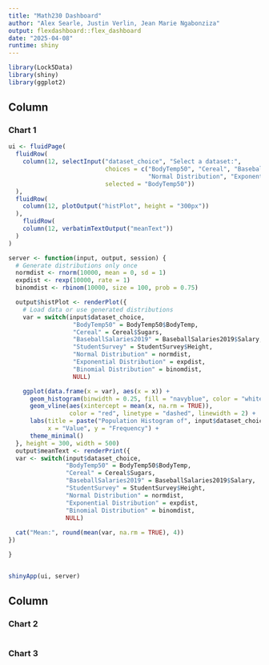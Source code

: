 ```yaml
---
title: "Math230 Dashboard"
author: "Alex Searle, Justin Verlin, Jean Marie Ngabonziza"
output: flexdashboard::flex_dashboard
date: "2025-04-08"
runtime: shiny
---
```


```r
library(Lock5Data)
library(shiny)
library(ggplot2)
```

Column 
-------------------------------------
    
### Chart 1
    
```r
ui <- fluidPage(
  fluidRow(
    column(12, selectInput("dataset_choice", "Select a dataset:",
                           choices = c("BodyTemp50", "Cereal", "BaseballSalaries2019", "StudentSurvey", 
                                       "Normal Distribution", "Exponential Distribution", "Binomial Distribution"),
                           selected = "BodyTemp50"))
  ),
  fluidRow(
    column(12, plotOutput("histPlot", height = "300px"))
  ),
    fluidRow(
    column(12, verbatimTextOutput("meanText")) 
  )
)

server <- function(input, output, session) {
  # Generate distributions only once
  normdist <- rnorm(10000, mean = 0, sd = 1)
  expdist <- rexp(10000, rate = 1)
  binomdist <- rbinom(10000, size = 100, prob = 0.75)

  output$histPlot <- renderPlot({
    # Load data or use generated distributions
    var = switch(input$dataset_choice,
                  "BodyTemp50" = BodyTemp50$BodyTemp,
                  "Cereal" = Cereal$Sugars,
                  "BaseballSalaries2019" = BaseballSalaries2019$Salary,
                  "StudentSurvey" = StudentSurvey$Height,
                  "Normal Distribution" = normdist,
                  "Exponential Distribution" = expdist,
                  "Binomial Distribution" = binomdist,
                  NULL)

    ggplot(data.frame(x = var), aes(x = x)) +
      geom_histogram(binwidth = 0.25, fill = "navyblue", color = "white") +
      geom_vline(aes(xintercept = mean(x, na.rm = TRUE)), 
                 color = "red", linetype = "dashed", linewidth = 2) +
      labs(title = paste("Population Histogram of", input$dataset_choice),
           x = "Value", y = "Frequency") +
      theme_minimal()
  }, height = 300, width = 500)
  output$meanText <- renderPrint({
  var <- switch(input$dataset_choice,
                "BodyTemp50" = BodyTemp50$BodyTemp,
                "Cereal" = Cereal$Sugars,
                "BaseballSalaries2019" = BaseballSalaries2019$Salary,
                "StudentSurvey" = StudentSurvey$Height,
                "Normal Distribution" = normdist,
                "Exponential Distribution" = expdist,
                "Binomial Distribution" = binomdist,
                NULL)
  
  cat("Mean:", round(mean(var, na.rm = TRUE), 4))
})

}


shinyApp(ui, server)
```
   
Column {.tabset}
-------------------------------------
   
### Chart 2

```r
```   
 
### Chart 3
    
```r
```
